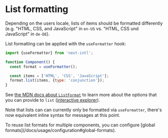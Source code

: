 
# List formatting

Depending on the users locale, lists of items should be formatted differently (e.g. "HTML, CSS, and JavaScript" in `en-US` vs. "HTML, CSS und JavaScript" in `de-DE`).

List formatting can be applied with the `useFormatter` hook:

```js
import {useFormatter} from 'next-intl';

function Component() {
  const format = useFormatter();

  const items = ['HTML', 'CSS', 'JavaScript'];
  format.list(items, {type: 'conjunction'});
}
```

See [the MDN docs about `ListFormat`](https://developer.mozilla.org/en-US/docs/Web/JavaScript/Reference/Global_Objects/Intl/ListFormat) to learn more about the options that you can provide to `list` ([interactive explorer](https://www.intl-explorer.com/ListFormat)).

Note that lists can can currently only be formatted via `useFormatter`,
there's now equivalent inline syntax for messages at this point.

<Callout>
  To reuse list formats for multiple components, you can configure [global
  formats](/docs/usage/configuration#global-formats).
</Callout>
